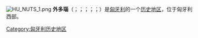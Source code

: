 {{Unreferenced|time=2021-11-03T08:33:13+00:00}}
[[File:HU_NUTS_1.png|thumb]]
'''外多瑙'''（{{lang-hu|Dunántúl}}；{{lang-de|Transdanubien}}；{{lang-pl|Transdanubia}}；{{lang-hr|Prekodunavlje}}；{{lang-sk|Zadunajsko}}；{{lang-cz|Zadunají}}）是[[匈牙利|匈牙利]]的一个[[历史地区|历史地区]]，位于匈牙利西部。

[[Category:匈牙利历史地区|Category:匈牙利历史地区]]